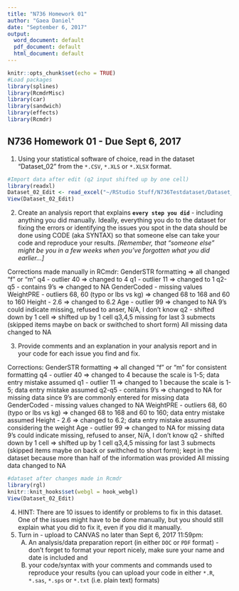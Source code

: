 ```yaml
---
title: "N736 Homework 01"
author: "Gaea Daniel"
date: "September 6, 2017"
output:
  word_document: default
  pdf_document: default
  html_document: default
---
```


```r
knitr::opts_chunk$set(echo = TRUE)
#Load packages
library(splines)
library(RcmdrMisc)
library(car)
library(sandwich)
library(effects)
library(Rcmdr)
```

## N736 Homework 01 - Due Sept 6, 2017

1. Using your statistical software of choice, read in the dataset "Dataset_02" from the `*.CSV`, `*.XLS` or `*.XLSX` format.

```r
#Import data after edit (q2 input shifted up by one cell)
library(readxl)
Dataset_02_Edit <- read_excel("~/RStudio Stuff/N736Testdataset/Dataset_02_Edit.xlsx")
View(Dataset_02_Edit)
```

2. Create an analysis report that explains **`every step you did`** - including anything you did manually. Ideally, everything you do to the dataset for fixing the errors or identifying the issues you spot in the data should be done using CODE (aka SYNTAX) so that someone else can take your code and reproduce your results. _[Remember, that "someone else" might be you in a few weeks when you've forgotten what you did earlier...]_

Corrections made manually in RCmdr:
GenderSTR formatting => all changed "f" or "m"
q4 - outlier 40 => changed to 4
q1 - outlier 11 => changed to 1
q2-q5 - contains 9's => changed to NA
GenderCoded - missing values
WeightPRE - outliers 68, 60 (typo or lbs vs kg) => changed 68 to 168 and 60 to 160
Height - 2.6 => changed to 6.2
Age - outlier 99 => changed to NA
9's could indicate missing, refused to anser, N/A, I don't know
q2 - shifted down by 1 cell => shifted up by 1 cell
q3,4,5 missing for last 3 submects (skipped items maybe on back or swithched to short form)
All missing data changed to NA


3. Provide comments and an explanation in your analysis report and in your code for each issue you find and fix.

Corrections:
GenderSTR formatting => all changed "f" or "m" for consistent formatting
q4 - outlier 40 => changed to 4 because the scale is 1-5; data entry mistake assumed
q1 - outlier 11 => changed to 1 because the scale is 1-5; data entry mistake assumed
q2-q5 - contains 9's => changed to NA for missing data since 9's are commonly entered for missing data
GenderCoded - missing values changed to NA
WeightPRE - outliers 68, 60 (typo or lbs vs kg) => changed 68 to 168 and 60 to 160; data entry mistake assumed
Height - 2.6 => changed to 6.2; data entry mistake assumed considering the weight
Age - outlier 99 => changed to NA for missing data
9's could indicate missing, refused to anser, N/A, I don't know
q2 - shifted down by 1 cell => shifted up by 1 cell
q3,4,5 missing for last 3 submects (skipped items maybe on back or swithched to short form); kept in the dataset because more than half of the information was provided
All missing data changed to NA

```r
#dataset after changes made in Rcmdr
library(rgl)
knitr::knit_hooks$set(webgl = hook_webgl)
View(Dataset_02_Edit)
```


4. HINT: There are 10 issues to identify or problems to fix in this dataset. One of the issues might have to be done manually, but you should still explain what you did to fix it, even if you did it manually.
5. Turn in - upload to CANVAS no later than Sept 6, 2017 11:59pm:
    (A) An analysis/data preparation report (in either `DOC` or `PDF` format) - don't forget to format your report nicely, make sure your name and date is included and
    (B) your code/syntax with your comments and commands used to reproduce your results (you can upload your code in either `*.R`, `*.sas`, `*.sps` or `*.txt` (i.e. plain text) formats)
